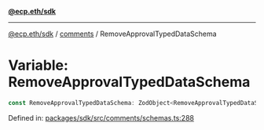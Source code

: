 [**@ecp.eth/sdk**](../../index.mdx)

***

[@ecp.eth/sdk](/sdk-reference/index.mdx) / [comments](/sdk-reference/comments/index.mdx) / RemoveApprovalTypedDataSchema

# Variable: RemoveApprovalTypedDataSchema

```ts
const RemoveApprovalTypedDataSchema: ZodObject<RemoveApprovalTypedDataSchemaType>;
```

Defined in: [packages/sdk/src/comments/schemas.ts:288](https://github.com/ecp-eth/comments-monorepo/blob/main/packages/sdk/src/comments/schemas.ts#L288)
